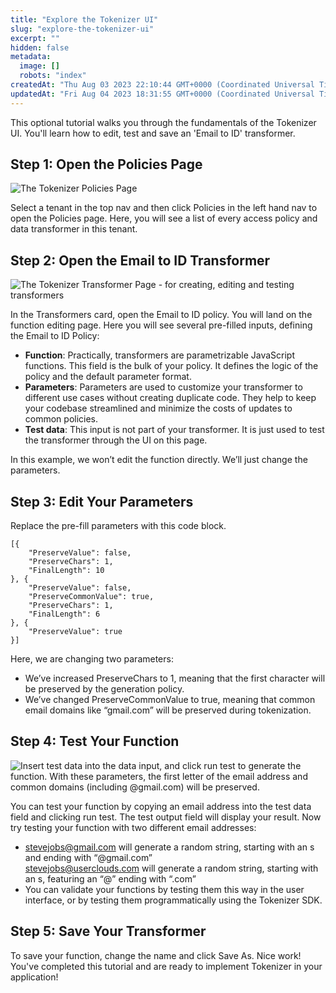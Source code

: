 ```yaml
---
title: "Explore the Tokenizer UI"
slug: "explore-the-tokenizer-ui"
excerpt: ""
hidden: false
metadata: 
  image: []
  robots: "index"
createdAt: "Thu Aug 03 2023 22:10:44 GMT+0000 (Coordinated Universal Time)"
updatedAt: "Fri Aug 04 2023 18:31:55 GMT+0000 (Coordinated Universal Time)"
---
```

This optional tutorial walks you through the fundamentals of the Tokenizer UI. You'll learn how to edit, test and save an 'Email to ID' transformer.

## Step 1: Open the Policies Page

![The Tokenizer Policies Page](https://files.readme.io/c1611bc-image_14.png)


Select a tenant in the top nav and then click Policies in the left hand nav to open the Policies page. Here, you will see a list of every <Glossary>access policy</Glossary> and <Glossary>data transformer</Glossary> in this tenant.

## Step 2: Open the Email to ID Transformer

![The Tokenizer Transformer Page - for creating, editing and testing transformers](https://files.readme.io/e0fac40-image_15.png)


In the Transformers card, open the Email to ID policy. You will land on the function editing page. Here you will see several pre-filled inputs, defining the Email to ID Policy:

- **Function**: Practically, transformers are parametrizable JavaScript functions. This field is the bulk of your policy. It defines the logic of the policy and the default parameter format.
- **Parameters**: Parameters are used to customize your transformer to different use cases without creating duplicate code. They help to keep your codebase streamlined and minimize the costs of updates to common policies.
- **Test data**: This input is not part of your transformer. It is just used to test the transformer through the UI on this page.

In this example, we won’t edit the function directly. We’ll just change the parameters.

## Step 3: Edit Your Parameters

Replace the pre-fill parameters with this code block.

```
[{  
    "PreserveValue": false,  
    "PreserveChars": 1,  
    "FinalLength": 10  
}, {  
    "PreserveValue": false,  
    "PreserveCommonValue": true,  
    "PreserveChars": 1,  
    "FinalLength": 6  
}, {  
    "PreserveValue": true  
}]
```

Here, we are changing two parameters:

- We’ve increased PreserveChars to 1, meaning that the first character will be preserved by the generation policy.
- We’ve changed PreserveCommonValue to true, meaning that common email domains like “gmail.com” will be preserved during tokenization.

## Step 4: Test Your Function

![Insert test data into the data input, and click run test to generate the function. With these parameters, the first letter of the email address and common domains (including @gmail.com) will be preserved.](https://files.readme.io/8e1c056-image_16.png)


You can test your function by copying an email address into the test data field and clicking run test. The test output field will display your result. Now try testing your function with two different email addresses:

- [stevejobs@gmail.com](mailto:stevejobs@gmail.com) will generate a random string, starting with an s and ending with “@gmail.com”  
  [stevejobs@userclouds.com](mailto:stevejobs@userclouds.com) will generate a random string, starting with an s, featuring an “@” ending with “.com”
- You can validate your functions by testing them this way in the user interface, or by testing them programmatically using the Tokenizer SDK. 

## Step 5: Save Your Transformer

To save your function, change the name and click Save As. Nice work! You've completed this tutorial and are ready to implement Tokenizer in your application!
